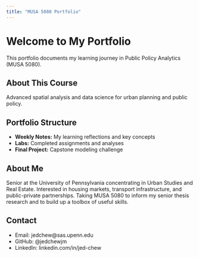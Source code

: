 ```yaml
---
title: "MUSA 5080 Portfolio"
---
```


# Welcome to My Portfolio

This portfolio documents my learning journey in Public Policy Analytics (MUSA 5080).

## About This Course
Advanced spatial analysis and data science for urban planning and public policy.

## Portfolio Structure
- **Weekly Notes:** My learning reflections and key concepts
- **Labs:** Completed assignments and analyses
- **Final Project:** Capstone modeling challenge

## About Me
Senior at the University of Pennsylvania concentrating in Urban Studies and Real Estate. Interested in housing markets, transport infrastructure, and public-private partnerships. Taking MUSA 5080 to inform my senior thesis research and to build up a toolbox of useful skills.

## Contact
- Email: jedchew@sas.upenn.edu
- GitHub: @jedchewjm
- LinkedIn: linkedin.com/in/jed-chew